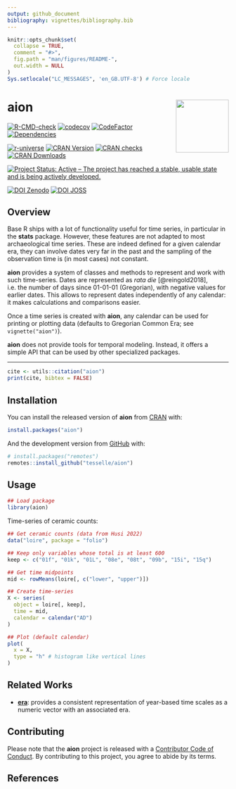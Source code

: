 ```yaml
---
output: github_document
bibliography: vignettes/bibliography.bib
---
```


<!-- README.md is generated from README.Rmd. Please edit that file -->

```r
knitr::opts_chunk$set(
  collapse = TRUE,
  comment = "#>",
  fig.path = "man/figures/README-",
  out.width = NULL
)
Sys.setlocale("LC_MESSAGES", 'en_GB.UTF-8') # Force locale
```

# aion <img width=120px src="man/figures/logo.png" align="right" />

<!-- badges: start -->
[![R-CMD-check](https://github.com/tesselle/aion/workflows/R-CMD-check/badge.svg)](https://github.com/tesselle/aion/actions)
[![codecov](https://codecov.io/gh/tesselle/aion/branch/main/graph/badge.svg?token=UgoOXsZW86)](https://app.codecov.io/gh/tesselle/aion)
[![CodeFactor](https://www.codefactor.io/repository/github/tesselle/aion/badge/main)](https://www.codefactor.io/repository/github/tesselle/aion/overview/main)
[![Dependencies](https://tinyverse.netlify.app/badge/aion)](https://cran.r-project.org/package=aion)

[![r-universe](https://tesselle.r-universe.dev/badges/aion)](https://tesselle.r-universe.dev/aion){.pkgdown-devel}
[![CRAN Version](http://www.r-pkg.org/badges/version/aion)](https://cran.r-project.org/package=aion){.pkgdown-release}
[![CRAN checks](https://badges.cranchecks.info/worst/aion.svg)](https://cran.r-project.org/web/checks/check_results_aion.html){.pkgdown-release}
[![CRAN Downloads](http://cranlogs.r-pkg.org/badges/aion)](https://cran.r-project.org/package=aion){.pkgdown-release}

[![Project Status: Active – The project has reached a stable, usable state and is being actively developed.](https://www.repostatus.org/badges/latest/active.svg)](https://www.repostatus.org/#active)

[![DOI Zenodo](https://zenodo.org/badge/DOI/10.5281/zenodo.8032278.svg)](https://doi.org/10.5281/zenodo.8032278)
[![DOI JOSS](https://joss.theoj.org/papers/10.21105/joss.06210/status.svg)](https://doi.org/10.21105/joss.06210)
<!-- badges: end -->

## Overview

Base R ships with a lot of functionality useful for time series, in particular in the **stats** package. However, these features are not adapted to most archaeological time series. These are indeed defined for a given calendar era, they can involve dates very far in the past and the sampling of the observation time is (in most cases) not constant. 

**aion** provides a system of classes and methods to represent and work with such time-series. Dates are represented as *rata die* [@reingold2018], i.e. the number of days since 01-01-01 (Gregorian), with negative values for earlier dates. This allows to represent dates independently of any calendar: it makes calculations and comparisons easier.

Once a time series is created with **aion**, any calendar can be used for printing or plotting data (defaults to Gregorian Common Era; see `vignette("aion")`).

**aion** does not provide tools for temporal modeling. Instead, it offers a simple API that can be used by other specialized packages.

---

```r
cite <- utils::citation("aion")
print(cite, bibtex = FALSE)
```

## Installation

You can install the released version of **aion** from [CRAN](https://CRAN.R-project.org) with:

```r
install.packages("aion")
```

And the development version from [GitHub](https://github.com/) with:

```r
# install.packages("remotes")
remotes::install_github("tesselle/aion")
```

## Usage

```r
## Load package
library(aion)
```

Time-series of ceramic counts:

```r
## Get ceramic counts (data from Husi 2022)
data("loire", package = "folio")

## Keep only variables whose total is at least 600
keep <- c("01f", "01k", "01L", "08e", "08t", "09b", "15i", "15q")

## Get time midpoints
mid <- rowMeans(loire[, c("lower", "upper")])

## Create time-series
X <- series(
  object = loire[, keep],
  time = mid,
  calendar = calendar("AD")
)

## Plot (default calendar)
plot(
  x = X, 
  type = "h" # histogram like vertical lines
)
```

## Related Works

* [**era**](https://github.com/joeroe/era): provides a consistent representation of year-based time scales as a numeric vector with an associated era.

## Contributing

Please note that the **aion** project is released with a [Contributor Code of Conduct](https://www.tesselle.org/conduct.html). By contributing to this project, you agree to abide by its terms.

## References

